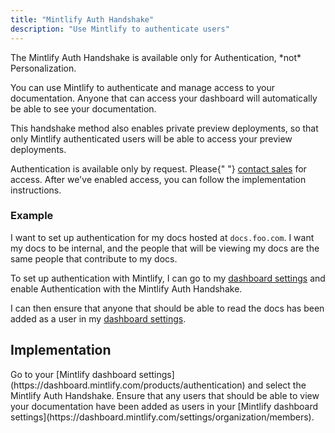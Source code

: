 ```yaml
---
title: "Mintlify Auth Handshake"
description: "Use Mintlify to authenticate users"
---
```


<Info>
  The Mintlify Auth Handshake is available only for Authentication, *not*
  Personalization.
</Info>

You can use Mintlify to authenticate and manage access to your documentation. Anyone that can access your dashboard will automatically be able to see your documentation.

This handshake method also enables private preview deployments, so that only Mintlify authenticated users will be able to access your preview deployments.

<Note>
  Authentication is available only by request. Please{" "}
  <a href="mailto:sales@mintlify.com">contact sales</a> for access. After we've
  enabled access, you can follow the implementation instructions.
</Note>

### Example

I want to set up authentication for my docs hosted at `docs.foo.com`. I want my docs
to be internal, and the people that will be viewing my docs are the same people that
contribute to my docs.

To set up authentication with Mintlify, I can go to my [dashboard settings](https://dashboard.mintlify.com/products/authentication)
and enable Authentication with the Mintlify Auth Handshake.

I can then ensure that anyone that should be able to read the docs has been added as a user in
my [dashboard settings](https://dashboard.mintlify.com/settings/organization/members).

## Implementation

<Steps>
  <Step title="Configure your Authentication settings">
    Go to your [Mintlify dashboard
    settings](https://dashboard.mintlify.com/products/authentication) and select
    the Mintlify Auth Handshake.
  </Step>
  <Step title="Add users">
    Ensure that any users that should be able to view your documentation have
    been added as users in your [Mintlify dashboard
    settings](https://dashboard.mintlify.com/settings/organization/members).
  </Step>
</Steps>